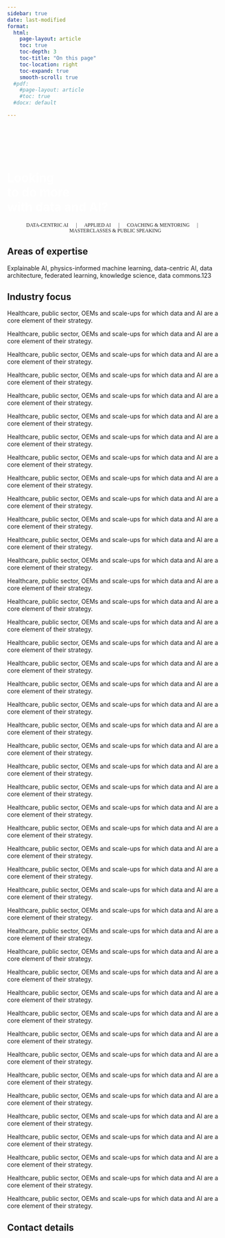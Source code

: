 ```yaml
---
sidebar: true
date: last-modified
format:
  html:
    page-layout: article
    toc: true
    toc-depth: 3
    toc-title: "On this page"
    toc-location: right
    toc-expand: true
    smooth-scroll: true
  #pdf: 
    #page-layout: article
    #toc: true
  #docx: default

---
```


```{=html}
<!---
 ::: {.container-fluid} 
--->
```
```{=html}
<div class="p-5 mb-4 bg-light rounded-3 bgimg">
  <br><br><br><br>
  <div class="container-fluid py-5">
    <h1 class="display-5 fw-bold">Looking<br>to do more<br>with data and AI?</h1>
    <!-- <a href="src/calendar.html" class="btn btn-primary btn-lg" type="button">Book an appointment</a> -->
  </div>
</div>
<p class="lead">
   <small class="text-hero">DATA-CENTRIC AI &emsp; | &emsp; APPLIED AI &emsp; | &emsp; COACHING & MENTORING &emsp; | &emsp; MASTERCLASSES & PUBLIC SPEAKING</small>
</p>
<style type="text/css">
.lead {
    font-family: "Zilla Slab";
    text-align: center;
}

.bgimg {
  background-image: url('images/jky-removebg-preview.png');
  Background-size: cover;
}
.hero-quote {
  font-family: "Zilla Slab";
  font-color: white;
  color: white;
}

.fw-bold {
  /* font-family: "Zilla Slab Highlight"; */
  font-style: bold !important;
  color: white !important;
}
</style>
```
```{=html}
<!---
 ::: 
--->
```
## Areas of expertise {#sec-areas-of-expertise}

Explainable AI, physics-informed machine learning, data-centric AI, data architecture, federated learning, knowledge science, data commons.123

## Industry focus {#sec-industry-focus}

Healthcare, public sector, OEMs and scale-ups for which data and AI are a core element of their strategy.

Healthcare, public sector, OEMs and scale-ups for which data and AI are a core element of their strategy.

Healthcare, public sector, OEMs and scale-ups for which data and AI are a core element of their strategy.

Healthcare, public sector, OEMs and scale-ups for which data and AI are a core element of their strategy.

Healthcare, public sector, OEMs and scale-ups for which data and AI are a core element of their strategy.

Healthcare, public sector, OEMs and scale-ups for which data and AI are a core element of their strategy.

Healthcare, public sector, OEMs and scale-ups for which data and AI are a core element of their strategy.

Healthcare, public sector, OEMs and scale-ups for which data and AI are a core element of their strategy.

Healthcare, public sector, OEMs and scale-ups for which data and AI are a core element of their strategy.

Healthcare, public sector, OEMs and scale-ups for which data and AI are a core element of their strategy.

Healthcare, public sector, OEMs and scale-ups for which data and AI are a core element of their strategy.

Healthcare, public sector, OEMs and scale-ups for which data and AI are a core element of their strategy.

Healthcare, public sector, OEMs and scale-ups for which data and AI are a core element of their strategy.

Healthcare, public sector, OEMs and scale-ups for which data and AI are a core element of their strategy.

Healthcare, public sector, OEMs and scale-ups for which data and AI are a core element of their strategy.

Healthcare, public sector, OEMs and scale-ups for which data and AI are a core element of their strategy.

Healthcare, public sector, OEMs and scale-ups for which data and AI are a core element of their strategy.

Healthcare, public sector, OEMs and scale-ups for which data and AI are a core element of their strategy.

Healthcare, public sector, OEMs and scale-ups for which data and AI are a core element of their strategy.

Healthcare, public sector, OEMs and scale-ups for which data and AI are a core element of their strategy.

Healthcare, public sector, OEMs and scale-ups for which data and AI are a core element of their strategy.

Healthcare, public sector, OEMs and scale-ups for which data and AI are a core element of their strategy.

Healthcare, public sector, OEMs and scale-ups for which data and AI are a core element of their strategy.

Healthcare, public sector, OEMs and scale-ups for which data and AI are a core element of their strategy.

Healthcare, public sector, OEMs and scale-ups for which data and AI are a core element of their strategy.

Healthcare, public sector, OEMs and scale-ups for which data and AI are a core element of their strategy.

Healthcare, public sector, OEMs and scale-ups for which data and AI are a core element of their strategy.

Healthcare, public sector, OEMs and scale-ups for which data and AI are a core element of their strategy.

Healthcare, public sector, OEMs and scale-ups for which data and AI are a core element of their strategy.

Healthcare, public sector, OEMs and scale-ups for which data and AI are a core element of their strategy.

Healthcare, public sector, OEMs and scale-ups for which data and AI are a core element of their strategy.

Healthcare, public sector, OEMs and scale-ups for which data and AI are a core element of their strategy.

Healthcare, public sector, OEMs and scale-ups for which data and AI are a core element of their strategy.

Healthcare, public sector, OEMs and scale-ups for which data and AI are a core element of their strategy.

Healthcare, public sector, OEMs and scale-ups for which data and AI are a core element of their strategy.

Healthcare, public sector, OEMs and scale-ups for which data and AI are a core element of their strategy.

Healthcare, public sector, OEMs and scale-ups for which data and AI are a core element of their strategy.

Healthcare, public sector, OEMs and scale-ups for which data and AI are a core element of their strategy.

Healthcare, public sector, OEMs and scale-ups for which data and AI are a core element of their strategy.

Healthcare, public sector, OEMs and scale-ups for which data and AI are a core element of their strategy.

Healthcare, public sector, OEMs and scale-ups for which data and AI are a core element of their strategy.

Healthcare, public sector, OEMs and scale-ups for which data and AI are a core element of their strategy.

Healthcare, public sector, OEMs and scale-ups for which data and AI are a core element of their strategy.

Healthcare, public sector, OEMs and scale-ups for which data and AI are a core element of their strategy.

## Contact details {#sec-contact-details}

